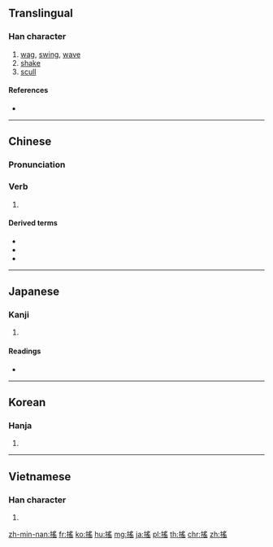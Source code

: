 {{also|揺|摇}}
==Translingual==

===Han character===
{{Han char|rn=64|rad=手|as=10|sn=13|four=52072|canj=QBOU}}

# [[wag]], [[swing]], [[wave]]
# [[shake]]
# [[scull]]

====References====
* {{Han ref|kx=0446.270|dkj=12479|dj=0797.110|hdz=31935.051|uh=6416|ud=25622|bh=B76E|bd=46958}}

----

==Chinese==
{{zh-forms|s=摇}}

===Pronunciation===
{{zh-pron
|m=yáo
|c=jiu4
|h=pfs=yèu
|md=
|mn=iô
|w=
|mc=y
|oc=y
|cat=
}}

===Verb===
{{zh-verb}}

# {{rfdef|lang=zh}}

====Derived terms====
* {{zh-l|搖頭|to shake one's head}}
* {{zh-l|搖指}}
* {{zh-l|搖擺}}

----

==Japanese==

===Kanji===
{{ja-kanji|grade=|rs=手10}}

# {{defn|lang=ja|sort=手10}}

====Readings====
* {{ja-readings|on=[[よう]] (yō)|kun=[[ゆする]] (yusuru), [[ゆれる]] (yureru)}}

----

==Korean==

===Hanja===
{{ko-hanja|hangeul=요|eumhun=|rv=yo|mr=yo|y=yo}}

# {{defn|lang=ko|sort=手10}}

----

==Vietnamese==

===Han character===
{{vi-hantu|[[gieo]], [[dao]], [[diêu]], [[vêu]]|rs=手10}}

# {{defn|lang=vi|sort=手10}}

[[zh-min-nan:搖]]
[[fr:搖]]
[[ko:搖]]
[[hu:搖]]
[[mg:搖]]
[[ja:搖]]
[[pl:搖]]
[[th:搖]]
[[chr:搖]]
[[zh:搖]]